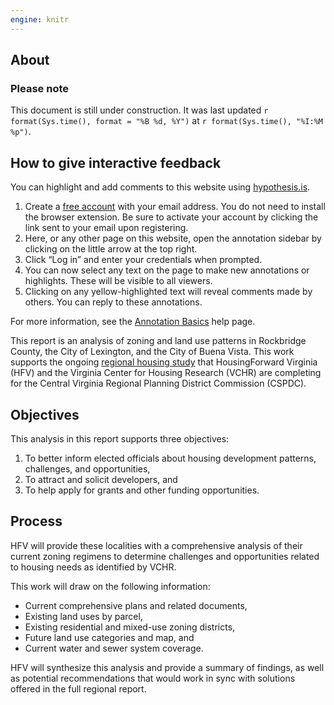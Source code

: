 ```yaml
---
engine: knitr
---
```


## About {.unnumbered}

::: {.callout-caution}
### Please note

This document is still under construction. It was last updated `r format(Sys.time(), format = "%B %d, %Y")` at `r format(Sys.time(), "%I:%M %p")`.
:::

::: {.callout-tip}
## How to give interactive feedback

You can highlight and add comments to this website using [hypothesis.is](https://web.hypothes.is/).

1.  Create a [free account](https://web.hypothes.is/start/) with your email address. You do not need to install the browser extension. Be sure to activate your account by clicking the link sent to your email upon registering.
2.  Here, or any other page on this website, open the annotation sidebar by clicking on the little arrow at the top right.
3.  Click "Log in" and enter your credentials when prompted.
4.  You can now select any text on the page to make new annotations or highlights. These will be visible to all viewers.
5.  Clicking on any yellow-highlighted text will reveal comments made by others. You can reply to these annotations.

For more information, see the [Annotation Basics](https://web.hypothes.is/help/annotation-basics/) help page.
:::

This report is an analysis of zoning and land use patterns in Rockbridge County, the City of Lexington, and the City of Buena Vista. This work supports the ongoing [regional housing study](https://www.cspdc.org/programs-services/housing/) that HousingForward Virginia (HFV) and the Virginia Center for Housing Research (VCHR) are completing for the Central Virginia Regional Planning District Commission (CSPDC).

## Objectives

This analysis in this report supports three objectives:

1. To better inform elected officials about housing development patterns, challenges, and opportunities,
2. To attract and solicit developers, and
3. To help apply for grants and other funding opportunities.

## Process

HFV will provide these localities with a comprehensive analysis of their current zoning regimens to determine challenges and opportunities related to housing needs as identified by VCHR.

This work will draw on the following information:

- Current comprehensive plans and related documents,
- Existing land uses by parcel,
- Existing residential and mixed-use zoning districts,
- Future land use categories and map, and
- Current water and sewer system coverage.

<!-- - Subdivision ordinances and related regulations, and -->
<!-- - Recent residential development patterns. -->

HFV will synthesize this analysis and provide a summary of findings, as well as potential recommendations that would work in sync with solutions offered in the full regional report.
